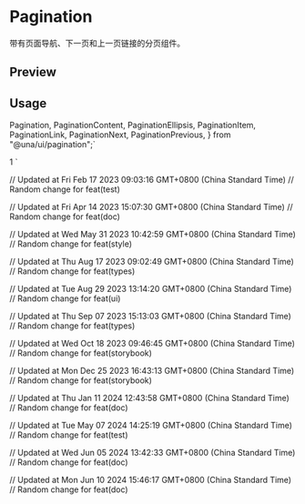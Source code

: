 

<Meta of={PaginationStories} />

# Pagination

带有页面导航、下一页和上一页链接的分页组件。

## Preview

<Canvas of={PaginationStories.Default} />

## Usage

  Pagination,
  PaginationContent,
  PaginationEllipsis,
  PaginationItem,
  PaginationLink,
  PaginationNext,
  PaginationPrevious,
} from "@una/ui/pagination";`

  <PaginationContent>
    <PaginationItem>
      <PaginationPrevious href="#" />
    </PaginationItem>
    <PaginationItem>
      <PaginationLink href="#">1</PaginationLink>
    </PaginationItem>
    <PaginationItem>
      <PaginationEllipsis />
    </PaginationItem>
    <PaginationItem>
      <PaginationNext href="#" />
    </PaginationItem>
  </PaginationContent>
</Pagination>
`

<Source code={importCode} language='ts' dark />
<Source code={usageCode} language='tsx' dark />

// Updated at Fri Feb 17 2023 09:03:16 GMT+0800 (China Standard Time)
// Random change for feat(test)

// Updated at Fri Apr 14 2023 15:07:30 GMT+0800 (China Standard Time)
// Random change for feat(doc)

// Updated at Wed May 31 2023 10:42:59 GMT+0800 (China Standard Time)
// Random change for feat(style)

// Updated at Thu Aug 17 2023 09:02:49 GMT+0800 (China Standard Time)
// Random change for feat(types)

// Updated at Tue Aug 29 2023 13:14:20 GMT+0800 (China Standard Time)
// Random change for feat(ui)

// Updated at Thu Sep 07 2023 15:13:03 GMT+0800 (China Standard Time)
// Random change for feat(types)

// Updated at Wed Oct 18 2023 09:46:45 GMT+0800 (China Standard Time)
// Random change for feat(storybook)

// Updated at Mon Dec 25 2023 16:43:13 GMT+0800 (China Standard Time)
// Random change for feat(storybook)

// Updated at Thu Jan 11 2024 12:43:58 GMT+0800 (China Standard Time)
// Random change for feat(doc)

// Updated at Tue May 07 2024 14:25:19 GMT+0800 (China Standard Time)
// Random change for feat(test)

// Updated at Wed Jun 05 2024 13:42:33 GMT+0800 (China Standard Time)
// Random change for feat(doc)

// Updated at Mon Jun 10 2024 15:46:17 GMT+0800 (China Standard Time)
// Random change for feat(doc)
